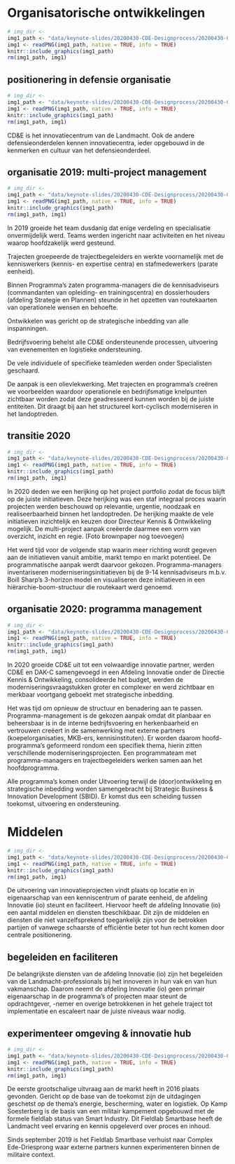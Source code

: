 # Organisatorische ontwikkelingen{#cde-algemeen}
<!-- ![](_bookdown_files/images/keynote-slides/20200430-CDE-Designprocess/20200430-CDE-Designprocess.003.png) -->
```r
# img_dir <-
img1_path <- "data/keynote-slides/20200430-CDE-Designprocess/20200430-CDE-Designprocess.003.png"
img1 <- readPNG(img1_path, native = TRUE, info = TRUE)
knitr::include_graphics(img1_path)
rm(img1_path, img1)
```

## positionering in defensie organisatie
<!-- ![](_bookdown_files/images/keynote-slides/20200430-CDE-Designprocess/20200430-CDE-Designprocess.009-1.jpeg) -->
```r
# img_dir <-
img1_path <- "data/keynote-slides/20200430-CDE-Designprocess/20200430-CDE-Designprocess.009-1.png"
img1 <- readPNG(img1_path, native = TRUE, info = TRUE)
knitr::include_graphics(img1_path)
rm(img1_path, img1)
```

CD&E is het innovatiecentrum van de Landmacht. Ook de andere defensieonderdelen kennen innovatiecentra, ieder opgebouwd in de kenmerken en cultuur van het defensieonderdeel.

## organisatie 2019: multi-project management
<!-- ![](_bookdown_files/images/keynote-slides/20200430-CDE-Designprocess/20200430-CDE-Designprocess.009-2.jpeg) -->
```r
# img_dir <-
img1_path <- "data/keynote-slides/20200430-CDE-Designprocess/20200430-CDE-Designprocess.009-2.png"
img1 <- readPNG(img1_path, native = TRUE, info = TRUE)
knitr::include_graphics(img1_path)
rm(img1_path, img1)
```

In 2019 groeide het team dusdanig dat enige verdeling en specialisatie onvermijdelijk werd. Teams werden ingericht naar activiteiten en het niveau waarop hoofdzakelijk werd gesteund.

Trajecten groepeerde de trajectbegeleiders en werkte voornamelijk met de kenniswerkers (kennis- en expertise centra) en stafmedewerkers (parate eenheid).

Binnen Programma’s zaten programma-managers die de kennisadviseurs (commandanten van opleiding- en trainingscentra) en dossierhouders (afdeling Strategie en Plannen) steunde in het opzetten van routekaarten van operationele wensen en behoefte.

Ontwikkelen was gericht op de strategische inbedding van alle inspanningen.

Bedrijfsvoering behelst alle CD&E ondersteunende processen, uitvoering van  evenementen en logistieke ondersteuning.

De vele individuele of specifieke teamleden werden onder Specialisten geschaard.

De aanpak is een olievlekwerking. Met trajecten en programma’s creëren we voorbeelden waardoor operationele en bedrijfsmatige knelpunten zichtbaar worden zodat deze geadresseerd kunnen worden bij de juiste entiteiten. Dit draagt bij aan het structureel kort-cyclisch moderniseren in het landoptreden.

## transitie 2020
<!-- ![](_bookdown_files/images/keynote-slides/20200430-CDE-Designprocess/20200430-CDE-Designprocess.009-3.jpeg) -->
```r
# img_dir <-
img1_path <- "data/keynote-slides/20200430-CDE-Designprocess/20200430-CDE-Designprocess.009-3.png"
img1 <- readPNG(img1_path, native = TRUE, info = TRUE)
knitr::include_graphics(img1_path)
rm(img1_path, img1)
```

In 2020 deden we een herijking op het project portfolio zodat de focus blijft op de juiste initiatieven. Deze herijking was een staf integraal proces waarin projecten werden beschouwd op relevantie, urgentie, noodzaak en realiseerbaarheid binnen het landoptreden. De herijking maakte de vele initiatieven inzichtelijk en keuzen door Directeur Kennis & Ontwikkeling mogelijk. De multi-project aanpak creëerde daarmee een vorm van overzicht, inzicht en regie. (Foto brownpaper nog toevoegen)

Het werd tijd voor de volgende stap waarin meer richting wordt gegeven aan de initiatieven vanuit ambitie, markt tempo en markt potentieel. De programmatische aanpak werdt daarvoor gekozen. Programma-managers inventariseren moderniseringsinitiatieven bij de 9-14 kennisadviseurs m.b.v. Boill Sharp’s 3-horizon model en visualiseren deze initiatieven in een hiërarchie-boom-structuur die routekaart werd genoemd.

## organisatie 2020: programma management
<!-- ![](_bookdown_files/images/keynote-slides/20200430-CDE-Designprocess/20200430-CDE-Designprocess.009-4.jpeg) -->
```r
# img_dir <-
img1_path <- "data/keynote-slides/20200430-CDE-Designprocess/20200430-CDE-Designprocess.009-4.png"
img1 <- readPNG(img1_path, native = TRUE, info = TRUE)
knitr::include_graphics(img1_path)
rm(img1_path, img1)
```

In 2020 groeide CD&E uit tot een volwaardige innovatie partner, werden CD&E en DAK-C samengevoegd in een Afdeling Innovatie onder de Directie Kennis & Ontwikkeling, consolideerde het budget, werden de moderniseringsvraagstukken groter en complexer en werd zichtbaar en merkbaar voortgang geboekt met strategische inbedding.

Het was tijd om opnieuw de structuur en benadering aan te passen. Programma-management is de gekozen aanpak omdat dit planbaar en beheersbaar is in de interne bedrijfsvoering en herkenbaarheid en vertrouwen creëert in de samenwerking met externe partners (koepelorganisaties, MKB-ers, kennisinstituten). Er worden daarom hoofd-programma’s geformeerd rondom een specifiek thema, hierin zitten verschillende moderniseringsprojecten. Een programmateam met programma-managers en trajectbegeleiders werken samen aan het hoofdprogramma.

Alle programma’s komen onder Uitvoering terwijl de (door)ontwikkeling en strategische inbedding worden samengebracht bij Strategic Business & Innovation Development (SBID). Er komst dus een scheiding tussen toekomst, uitvoering en ondersteuning.

# Middelen
<!-- ![](_bookdown_files/images/keynote-slides/20200430-CDE-Designprocess/20200430-CDE-Designprocess.009-5.jpeg) -->
```r
# img_dir <-
img1_path <- "data/keynote-slides/20200430-CDE-Designprocess/20200430-CDE-Designprocess.009-5.png"
img1 <- readPNG(img1_path, native = TRUE, info = TRUE)
knitr::include_graphics(img1_path)
rm(img1_path, img1)
```

De uitvoering van innovatieprojecten vindt plaats op locatie en in eigenaarschap van een kenniscentrum of parate eenheid, de afdeling Innovatie (io) steunt en faciliteert. Hiervoor heeft de afdeling Innovatie (io) een aantal middelen en diensten tbeschikbaar. Dit zijn de middelen en diensten die niet vanzelfsprekend toegankelijk zijn voor de betrokken partijen of vanwege schaarste of efficiëntie beter tot hun recht komen door centrale positionering.

## begeleiden en faciliteren
De belangrijkste diensten van de afdeling Innovatie (io) zijn het begeleiden van de Landmacht-professionals bij het innoveren in hun vak en van hun vakmanschap. Daarom neemt de afdeling Innovatie (io) geen primair eigenaarschap in de programma's of projecten maar steunt de opdrachtgever, -nemer en overige betrokkenen in het gehele traject tot implementatie en escaleert naar de juiste niveaus waar nodig.

## experimenteer omgeving & innovatie hub
<!-- ![](_bookdown_files/images/keynote-slides/20200430-CDE-Designprocess/20200430-CDE-Designprocess.009-6.jpeg) -->
```r
# img_dir <-
img1_path <- "data/keynote-slides/20200430-CDE-Designprocess/20200430-CDE-Designprocess.009-6.png"
img1 <- readPNG(img1_path, native = TRUE, info = TRUE)
knitr::include_graphics(img1_path)
rm(img1_path, img1)
```

De eerste grootschalige uitvraag aan de markt heeft in 2016 plaats gevonden. Gericht op de base van de toekomst zijn de uitdagingen geschetst op de thema’s energie, bescherming, water en logistiek. Op Kamp Soesterberg is de basis van een militair kampement opgebouwd met de formele fieldlab status van Smart Industry. Dit Fieldlab Smartbase heeft de Landmacht veel ervaring en kennis opgeleverd over proces en inhoud.

Sinds september 2019 is het Fieldlab Smartbase verhuist naar Complex Ede-Driesprong waar externe partners kunnen experimenteren binnen de militaire context.
